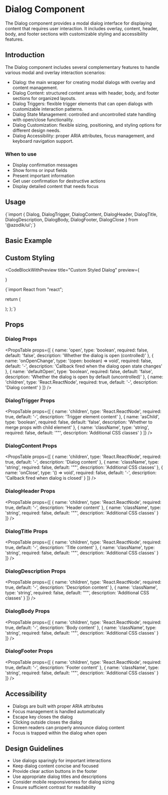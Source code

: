 
# Dialog Component

The Dialog component provides a modal dialog interface for displaying content that requires user interaction. It includes overlay, content, header, body, and footer sections with customizable styling and accessibility features.

## Introduction

The Dialog component includes several complementary features to handle various modal and overlay interaction scenarios:

- Dialog: the main wrapper for creating modal dialogs with overlay and content management.
- Dialog Content: structured content areas with header, body, and footer sections for organized layouts.
- Dialog Triggers: flexible trigger elements that can open dialogs with customizable interaction patterns.
- Dialog State Management: controlled and uncontrolled state handling with open/close functionality.
- Dialog Customization: flexible sizing, positioning, and styling options for different design needs.
- Dialog Accessibility: proper ARIA attributes, focus management, and keyboard navigation support.

### When to use
- Display confirmation messages
- Show forms or input fields
- Present important information
- Get user confirmation for destructive actions
- Display detailed content that needs focus

## Usage

<CodeBlock language="tsx">
{`import { Dialog, DialogTrigger, DialogContent, DialogHeader, DialogTitle, DialogDescription, DialogBody, DialogFooter, DialogClose } from '@azodik/ui';`}
</CodeBlock>

## Basic Example

<ComponentRenderer componentName="dialog" />

## Custom Styling

<CodeBlockWithPreview 
  title="Custom Styled Dialog"
  preview={
    <Dialog>
      <DialogTrigger asChild>
        <Button>Open Custom Dialog</Button>
      </DialogTrigger>
      <DialogContent className="max-w-xl">
        <DialogHeader>
          <DialogTitle>Custom Styled Dialog</DialogTitle>
          <DialogDescription>
            This dialog has custom styling and larger width.
          </DialogDescription>
        </DialogHeader>
        <DialogBody>
          <div className="grid grid-cols-2 gap-md">
            <Card>
              <CardContent className="p-4">
                <h3 className="font-semibold mb-2">Feature 1</h3>
                <p className="text-sm text-gray-600">Description of feature 1</p>
              </CardContent>
            </Card>
            <Card>
              <CardContent className="p-4">
                <h3 className="font-semibold mb-2">Feature 2</h3>
                <p className="text-sm text-gray-600">Description of feature 2</p>
              </CardContent>
            </Card>
          </div>
        </DialogBody>
        <DialogFooter>
          <Button variant="outline">Cancel</Button>
          <Button>Save Changes</Button>
        </DialogFooter>
      </DialogContent>
    </Dialog>
  }
>
{`import React from "react";

  return (
    <Dialog>
      <DialogTrigger asChild>
        <Button>Open Custom Dialog</Button>
      </DialogTrigger>
      <DialogContent className="max-w-2xl">
        <DialogHeader>
          <DialogTitle>Custom Styled Dialog</DialogTitle>
          <DialogDescription>
            This dialog has custom styling and larger width.
          </DialogDescription>
        </DialogHeader>
        <DialogBody>
          <div className="grid grid-cols-2 gap-md">
            <Card>
              <CardContent className="p-4">
                <h3 className="font-semibold mb-2">Feature 1</h3>
                <p className="text-sm text-gray-600">Description of feature 1</p>
              </CardContent>
            </Card>
            <Card>
              <CardContent className="p-4">
                <h3 className="font-semibold mb-2">Feature 2</h3>
                <p className="text-sm text-gray-600">Description of feature 2</p>
              </CardContent>
            </Card>
          </div>
        </DialogBody>
        <DialogFooter>
          <Button variant="outline">Cancel</Button>
          <Button>Save Changes</Button>
        </DialogFooter>
        <DialogClose />
      </DialogContent>
    </Dialog>
  );
};`}
</CodeBlockWithPreview>

## Props

### Dialog Props

<PropsTable props={[
  {
    name: 'open',
    type: 'boolean',
    required: false,
    default: 'false',
    description: 'Whether the dialog is open (controlled)'
  },
  {
    name: 'onOpenChange',
    type: '(open: boolean) => void',
    required: false,
    default: '-',
    description: 'Callback fired when the dialog open state changes'
  },
  {
    name: 'defaultOpen',
    type: 'boolean',
    required: false,
    default: 'false',
    description: 'Whether the dialog is open by default (uncontrolled)'
  },
  {
    name: 'children',
    type: 'React.ReactNode',
    required: true,
    default: '-',
    description: 'Dialog content'
  }
]} />

### DialogTrigger Props

<PropsTable props={[
  {
    name: 'children',
    type: 'React.ReactNode',
    required: true,
    default: '-',
    description: 'Trigger element content'
  },
  {
    name: 'asChild',
    type: 'boolean',
    required: false,
    default: 'false',
    description: 'Whether to merge props with child element'
  },
  {
    name: 'className',
    type: 'string',
    required: false,
    default: '""',
    description: 'Additional CSS classes'
  }
]} />

### DialogContent Props

<PropsTable props={[
  {
    name: 'children',
    type: 'React.ReactNode',
    required: true,
    default: '-',
    description: 'Dialog content'
  },
  {
    name: 'className',
    type: 'string',
    required: false,
    default: '""',
    description: 'Additional CSS classes'
  },
  {
    name: 'onClose',
    type: '() => void',
    required: false,
    default: '-',
    description: 'Callback fired when dialog is closed'
  }
]} />

### DialogHeader Props

<PropsTable props={[
  {
    name: 'children',
    type: 'React.ReactNode',
    required: true,
    default: '-',
    description: 'Header content'
  },
  {
    name: 'className',
    type: 'string',
    required: false,
    default: '""',
    description: 'Additional CSS classes'
  }
]} />

### DialogTitle Props

<PropsTable props={[
  {
    name: 'children',
    type: 'React.ReactNode',
    required: true,
    default: '-',
    description: 'Title content'
  },
  {
    name: 'className',
    type: 'string',
    required: false,
    default: '""',
    description: 'Additional CSS classes'
  }
]} />

### DialogDescription Props

<PropsTable props={[
  {
    name: 'children',
    type: 'React.ReactNode',
    required: true,
    default: '-',
    description: 'Description content'
  },
  {
    name: 'className',
    type: 'string',
    required: false,
    default: '""',
    description: 'Additional CSS classes'
  }
]} />

### DialogBody Props

<PropsTable props={[
  {
    name: 'children',
    type: 'React.ReactNode',
    required: true,
    default: '-',
    description: 'Body content'
  },
  {
    name: 'className',
    type: 'string',
    required: false,
    default: '""',
    description: 'Additional CSS classes'
  }
]} />

### DialogFooter Props

<PropsTable props={[
  {
    name: 'children',
    type: 'React.ReactNode',
    required: true,
    default: '-',
    description: 'Footer content'
  },
  {
    name: 'className',
    type: 'string',
    required: false,
    default: '""',
    description: 'Additional CSS classes'
  }
]} />

## Accessibility

- Dialogs are built with proper ARIA attributes
- Focus management is handled automatically
- Escape key closes the dialog
- Clicking outside closes the dialog
- Screen readers can properly announce dialog content
- Focus is trapped within the dialog when open

## Design Guidelines

- Use dialogs sparingly for important interactions
- Keep dialog content concise and focused
- Provide clear action buttons in the footer
- Use appropriate dialog titles and descriptions
- Consider mobile responsiveness for dialog sizing
- Ensure sufficient contrast for readability
